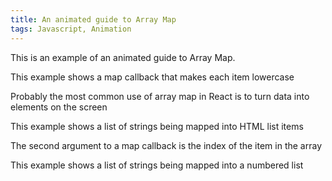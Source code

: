 ```yaml
---
title: An animated guide to Array Map
tags: Javascript, Animation
---
```


This is an example of an animated guide to Array Map.

<AnimationMap />

This example shows a map callback that makes each item lowercase

<AnimationMapLowercase />

Probably the most common use of array map in React is to turn data into elements on the screen

This example shows a list of strings being mapped into HTML list items

<AnimationMapReactList />

The second argument to a map callback is the index of the item in the array

This example shows a list of strings being mapped into a numbered list

<AnimationMapReactListIndex />

